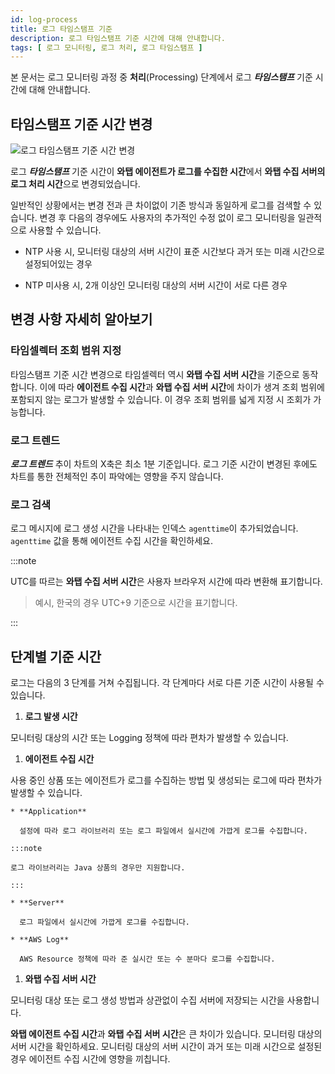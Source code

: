 ```yaml
---
id: log-process
title: 로그 타임스탬프 기준
description: 로그 타임스탬프 기준 시간에 대해 안내합니다.
tags: [ 로그 모니터링, 로그 처리, 로그 타임스탬프 ]
---
```


본 문서는 로그 모니터링 과정 중 **처리**(Processing) 단계에서 로그 ***타임스탬프*** 기준 시간에 대해 안내합니다.

## 타임스탬프 기준 시간 변경

![로그 타임스탬프 기준 시간 변경](/img/log-timestamp.png)

로그 ***타임스탬프*** 기준 시간이 **와탭 에이전트가 로그를 수집한 시간**에서 **와탭 수집 서버의 로그 처리 시간**으로 변경되었습니다.

일반적인 상황에서는 변경 전과 큰 차이없이 기존 방식과 동일하게 로그를 검색할 수 있습니다. 변경 후 다음의 경우에도 사용자의 추가적인 수정 없이 로그 모니터링을 일관적으로 사용할 수 있습니다.

* NTP 사용 시, 모니터링 대상의 서버 시간이 표준 시간보다 과거 또는 미래 시간으로 설정되어있는 경우

* NTP 미사용 시, 2개 이상인 모니터링 대상의 서버 시간이 서로 다른 경우

## 변경 사항 자세히 알아보기

### 타임셀렉터 조회 범위 지정

타임스탬프 기준 시간 변경으로 타임셀렉터 역시 **와탭 수집 서버 시간**을 기준으로 동작합니다. 이에 따라 **에이전트 수집 시간**과 **와탭 수집 서버 시간**에 차이가 생겨 조회 범위에 포함되지 않는 로그가 발생할 수 있습니다. 이 경우 조회 범위를 넓게 지정 시 조회가 가능합니다.

### 로그 트렌드

***로그 트렌드*** 추이 차트의 X축은 최소 1분 기준입니다. 로그 기준 시간이 변경된 후에도 차트를 통한 전체적인 추이 파악에는 영향을 주지 않습니다.

### 로그 검색 

로그 메시지에 로그 생성 시간을 나타내는 인덱스 `agenttime`이 추가되었습니다. `agenttime` 값을 통해 에이전트 수집 시간을 확인하세요.

:::note 

UTC를 따르는 **와탭 수집 서버 시간**은 사용자 브라우저 시간에 따라 변환해 표기합니다.

> 예시, 한국의 경우 UTC+9 기준으로 시간을 표기합니다. 

:::

## 단계별 기준 시간

로그는 다음의 3 단계를 거쳐 수집됩니다. 각 단계마다 서로 다른 기준 시간이 사용될 수 있습니다. 

<!-- > 
모니터링 대상에서 로그 발생 -> 에이전트 수집 -> 와탭 수집 서버 수집
이미지 만들기*
-->

1. **로그 발생 시간**

  모니터링 대상의 시간 또는 Logging 정책에 따라 편차가 발생할 수 있습니다. 

1. **에이전트 수집 시간** 

  사용 중인 상품 또는 에이전트가 로그를 수집하는 방법 및 생성되는 로그에 따라 편차가 발생할 수 있습니다. 

    * **Application**

      설정에 따라 로그 라이브러리 또는 로그 파일에서 실시간에 가깝게 로그를 수집합니다.

    :::note 

    로그 라이브러리는 Java 상품의 경우만 지원합니다. 

    :::

    * **Server** 

      로그 파일에서 실시간에 가깝게 로그를 수집합니다. 

    * **AWS Log**

      AWS Resource 정책에 따라 준 실시간 또는 수 분마다 로그를 수집합니다. 

1. **와탭 수집 서버 시간**

  모니터링 대상 또는 로그 생성 방법과 상관없이 수집 서버에 저장되는 시간을 사용합니다. 

**와탭 에이전트 수집 시간**과 **와탭 수집 서버 시간**은 큰 차이가 있습니다. 모니터링 대상의 서버 시간을 확인하세요. 모니터링 대상의 서버 시간이 과거 또는 미래 시간으로 설정된 경우 에이전트 수집 시간에 영향을 끼칩니다.



<!-- 

로그 모니터링 과정은 **수집**, **처리**, **저장**, **조회** 단계로 구성됩니다. 

-->
